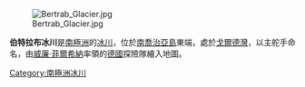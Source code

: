 {{unreferenced|time=2013-12-25T04:25:04+00:00}}
[[Image:Bertrab_Glacier.jpg|thumb]]

{{Coord|54|37|S|35|57|W|type:glacier_source:GNIS|display=title}}

'''伯特拉布冰川'''是[[南極洲|南極洲]]的[[冰川|冰川]]，位於[[南喬治亞島|南喬治亞島]]東端，處於[[戈爾德灣|戈爾德灣]]，以主舵手命名，由[[威廉·菲爾希納|威廉·菲爾希納]]率領的[[德國|德國]]探險隊繪入地圖。

{{Antarctica-geo-stub}}
[[Category:南極洲冰川|Category:南極洲冰川]]